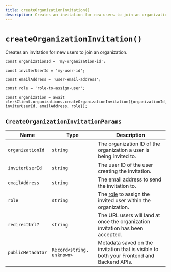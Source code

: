 ```yaml
---
title: createOrganizationInvitation()
description: Creates an invitation for new users to join an organization.
---
```


# `createOrganizationInvitation()`

Creates an invitation for new users to join an organization.

```tsx
const organizationId = 'my-organization-id';

const inviterUserId = 'my-user-id';

const emailAddress = 'user-email-address';

const role = 'role-to-assign-user';

const organization = await clerkClient.organizations.createOrganizationInvitation({organizationId, inviterUserId, emailAddress, role});
```

## `CreateOrganizationInvitationParams`

| Name | Type | Description |
| --- | --- | --- |
| `organizationId` | `string` | The organization ID of the organization a user is being invited to. |
| `inviterUserId` | `string` | The user ID of the user creating the invitation. |
| `emailAddress` | `string` | The email address to send the invitation to. |
| `role` | `string` | The [role](/docs/organizations/roles-permissions) to assign the invited user within the organization. |
| `redirectUrl?` | `string` | The URL users will land at once the organization invitation has been accepted. | 
| `publicMetadata?` | `Record<string, unknown>` | Metadata saved on the invitation that is visible to both your Frontend and Backend APIs. | 
